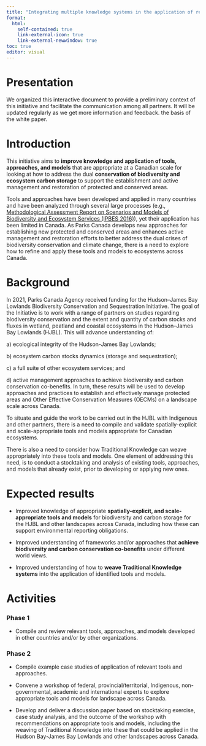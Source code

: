 ```yaml
---
title: "Integrating multiple knowledge systems in the application of relevant tools and models for the conservation of biodiversity and carbon-rich ecosystems in the Hudson-James Bay Lowlands"
format:
  html:
    self-contained: true
    link-external-icon: true
    link-external-newwindow: true
toc: true
editor: visual
---
```


# Presentation

We organized this interactive document to provide a preliminary context of this initiative and facilitate the communication among all partners. It will be updated regularly as we get more information and feedback. the basis of the white paper.

# Introduction

This initiative aims to **improve knowledge and application of tools, approaches, and models** that are appropriate at a Canadian scale for looking at how to address the dual **conservation of biodiversity and ecosystem carbon storage** to support the establishment and active management and restoration of protected and conserved areas.

Tools and approaches have been developed and applied in many countries and have been analyzed through several large processes (e.g., [Methodological Assessment Report on Scenarios and Models of Biodiversity and Ecosystem Services (IPBES 2016)](https://www.ipbes.net/document-library-catalogue/methodological-assessment-report-scenarios-and-models-biodiversity-and)), yet their application has been limited in Canada. As Parks Canada develops new approaches for establishing new protected and conserved areas and enhances active management and restoration efforts to better address the dual crises of biodiversity conservation and climate change, there is a need to explore how to refine and apply these tools and models to ecosystems across Canada. 

# Background

In 2021, Parks Canada Agency received funding for the Hudson--James Bay Lowlands Biodiversity Conservation and Sequestration Initiative. The goal of the Initiative is to work with a range of partners on studies regarding biodiversity conservation and the extent and quantity of carbon stocks and fluxes in wetland, peatland and coastal ecosystems in the Hudson--James Bay Lowlands (HJBL). This will advance understanding of:

a\) ecological integrity of the Hudson-James Bay Lowlands;

b\) ecosystem carbon stocks dynamics (storage and sequestration);

c\) a full suite of other ecosystem services; and

d\) active management approaches to achieve biodiversity and carbon conservation co-benefits. In turn, these results will be used to develop approaches and practices to establish and effectively manage protected areas and Other Effective Conservation Measures (OECMs) on a landscape scale across Canada.

To situate and guide the work to be carried out in the HJBL with Indigenous and other partners, there is a need to compile and validate spatially-explicit and scale-appropriate tools and models appropriate for Canadian ecosystems.

There is also a need to consider how Traditional Knowledge can weave appropriately into these tools and models. One element of addressing this need, is to conduct a stocktaking and analysis of existing tools, approaches, and models that already exist, prior to developing or applying new ones.

# Expected results

-   Improved knowledge of appropriate **spatially-explicit, and scale-appropriate tools and models** for biodiversity and carbon storage for the HJBL and other landscapes across Canada, including how these can support environmental reporting obligations. 

-   Improved understanding of frameworks and/or approaches that **achieve biodiversity and carbon conservation co-benefits** under different world views. 

-   Improved understanding of how to **weave Traditional Knowledge systems** into the application of identified tools and models.

# Activities

### Phase 1

-   Compile and review relevant tools, approaches, and models developed in other countries and/or by other organizations.

### Phase 2

-   Compile example case studies of application of relevant tools and approaches.

-   Convene a workshop of federal, provincial/territorial, Indigenous, non-governmental, academic and international experts to explore appropriate tools and models for landscape across Canada. 

-   Develop and deliver a discussion paper based on stocktaking exercise, case study analysis, and the outcome of the workshop with recommendations on appropriate tools and models, including the weaving of Traditional Knowledge into these that could be applied in the Hudson Bay-James Bay Lowlands and other landscapes across Canada.

\

 

\
